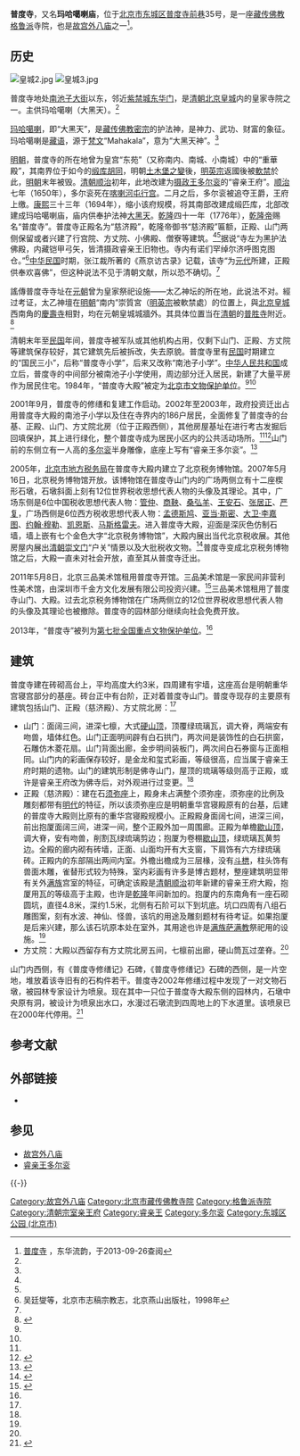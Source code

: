 {{otheruses}}

{{Infobox Tibetan Buddhist monastery
|name = 普度寺
|image = Pudu_Temple_in_Beijing2021.jpg
|image size = 250px
|alt = 
|caption = 修葺一新的普度寺大殿及前广场
|t=
|w=
|to = 
|ipa={{IPA|}}
|z=
|thdl=
|e=
|tc=普度寺
|s=普度寺
|p=
|m=
|k=
|pushpin_map = 
|latd =  |latm =  |lats =  |latNS = 
|longd =  |longm = |longs = |longEW = 
|iso_region = 
|map_caption = 
|mapsize = 
|location_country = 中国
|location = {{CHN}}[[北京市|北京市]][[东城区_(北京市)|东城区]]
|coordinates_display =
|founded_by = 
|date_founded =
|date_renovated =
|sect = [[格鲁派|格鲁派]]
|mather =
|children =
|dedicated_to = 
|tulku =
|head_lama = 
|head_mgh =
|no._of_monks = 
|architecture = 
|festivals =
|footnotes = 
}}
{{文物保护单位
|级别 = 全国
|Cat = 北京全国重点文物保护单位
|省区市 = 北京市
|图片 = [[File:Pudu_Temple2.JPG|250px]]<br /><small>普度寺大殿局部</small>
|名称 = 普度寺
|编号 = 7-0713-3-011
|分类 = 古建筑
|时代 = 清
|所在 = [[北京市|北京市]][[东城区_(北京市)|东城区]]
|坐标 = {{Coord|39.913098|116.404689|type:landmark_region:CN-11_source:GoogleMaps|display=inline,title}}
|登录 = 2013年
}}

'''普度寺'''，又名'''玛哈噶喇庙'''，位于[[北京市|北京市]][[东城区_(北京市)|东城区]][[普度寺前巷|普度寺前巷]]35号，是一座[[藏传佛教|藏传佛教]][[格鲁派|格鲁派]]寺院，也是[[故宫外八庙|故宫外八庙]]之一<ref name="dhly">[http://www.bjdclib.com/subdb/laneculture/historybuilding/200906/t20090611_1927.html 普度寺] {{Wayback|url=http://www.bjdclib.com/subdb/laneculture/historybuilding/200906/t20090611_1927.html |date=20160304102819 }}，东华流韵，于2013-09-26查阅</ref>。

==历史==
[[File:皇城2.jpg|thumb]]
[[File:皇城3.jpg|thumb]]

普度寺地处[[南池子大街|南池子大街]]以东，邻近[[紫禁城|紫禁城]][[东华门|东华门]]，是[[清朝|清朝]][[北京皇城|北京皇城]]内的皇家寺院之一。主供玛哈噶喇（大黑天）。<ref name=dhly/>

[[大黑天|玛哈噶喇]]，即“大黑天”，是[[藏传佛教|藏传佛教]][[密宗|密宗]]的护法神，是神力、武功、财富的象征。玛哈噶喇是[[藏语|藏语]]，源于[[梵文|梵文]]“Mahakala”，意为“大黑天神”。<ref name=qianlong/>

[[明朝|明朝]]，普度寺的所在地曾为皇宫“东苑”（又称南内、南城、小南城）中的“重華殿”，其南界位于如今的[[缎库胡同|缎库胡同]]，明朝[[土木堡之變|土木堡之變]]後，[[明英宗|明英宗]]返國後被[[軟禁|軟禁]]於此，[[明朝|明朝]]末年被毁。[[清朝|清朝]][[顺治|顺治]]初年，此地改建为[[摄政王|摄政王]][[多尔衮|多尔衮]]的“睿亲王府”。[[顺治|顺治]]七年（1650年），多尔衮死在[[喀喇河屯行宫|喀喇河屯行宫]]。二月之后，多尔衮被追夺王爵，王府上缴。[[康熙|康熙]]三十三年（1694年），缩小该府规模，将其南部改建成缎匹库，北部改建成玛哈噶喇庙，庙内供奉护法神[[大黑天|大黑天]]。[[乾隆|乾隆]]四十一年（1776年），[[乾隆帝|乾隆帝]]赐名“普度寺”。普度寺正殿名为“慈济殿”，乾隆帝御书“慈济殿”匾额，正殿、山门两侧保留或者兴建了行宫院、方丈院、小佛殿、僧寮等建筑。<ref name=dhly/><ref name=zjz/>据说“寺左为黑护法佛殿，内藏铠甲弓矢，皆清摄政睿亲王旧物也。寺内有诺们罕绰尔济呼图克图仓。”<ref name=zjz>吴廷燮等，北京市志稿宗教志，北京燕山出版社，1998年</ref>[[中华民国|中华民国]]时期，张江裁所著的《燕京访古录》记载，该寺“为[[元代|元代]]所建，正殿供奉欢喜佛”，但这种说法不见于清朝文献，所以恐不确切。<ref name=dhly/>

謠傳普度寺寺址在[[元朝|元朝]]曾为皇家祭祀设施——太乙神坛的所在地，此说法不对。經过考证，太乙神壇在[[明朝|明朝]]“南内”崇質宮（[[明英宗|明英宗]]被軟禁處）的位置上，與[[北京皇城|北京皇城]]西南角的[[慶壽寺|慶壽寺]]相對，均在元朝皇城城牆外。其具体位置当在[[清朝|清朝]]的[[普胜寺|普胜寺]]附近。<ref name=qianlong>{{Cite web |url=http://beijingww.qianlong.com/1470/2013/08/30/553@206868.htm |title=普渡寺何日真容再现，千龙网，2013-08-30 |access-date=2013-09-26 |archive-url=https://web.archive.org/web/20130928054011/http://beijingww.qianlong.com/1470/2013/08/30/553@206868.htm |archive-date=2013-09-28 |dead-url=yes }}</ref>

清朝末年至[[中华民国|民国]]年间，普度寺被军队或其他机构占用，仅剩下山门、正殿、方丈院等建筑保存较好，其它建筑先后被拆改，失去原貌。普度寺里有[[中华民国|民国]]时期建立的“国民三小”，后称“普度寺小学”，后来又改称“南池子小学”。[[中华人民共和国|中华人民共和国]]成立后，普度寺的中间部分被南池子小学使用，周边部分迁入居民，新建了大量平房作为居民住宅。1984年，“普度寺大殿”被定为[[北京市文物保护单位|北京市文物保护单位]]。<ref name=dhly/><ref name=qianlong/>

2001年9月，普度寺的修缮和复建工作启动。2002年至2003年，政府投资迁出占用普度寺大殿的南池子小学以及住在寺界内的186户居民，全面修复了普度寺的台基、正殿、山门、方丈院北房（位于正殿西侧），其他房屋基址在进行考古发掘后回填保护，其上进行绿化，整个普度寺成为居民小区内的公共活动场所。<ref name=dhly/><ref name="chenbao">{{cite web | language =  | publisher = 北京晨报 | title = 曾是多尔衮的“第二朝廷” 京亮出普度寺 | url = http://news.xinhuanet.com/newscenter/2003-08/30/content_1054138.htm | author =  | date = 2003-08-30 | accessdate = 2009-08-26 | archive-date = 2013-10-02 | archive-url = https://web.archive.org/web/20131002181318/http://news.xinhuanet.com/newscenter/2003-08/30/content_1054138.htm | dead-url = no }}</ref>山门前的东侧立有一人高的[[多尔衮|多尔衮]]半身雕像，底座上写有“睿亲王多尔衮”。<ref>{{Cite web |url=http://news.xinhuanet.com/travel/2013-06/17/c_124857441_3.htm |title=漫游北京老地界儿 醉皇城最东城，新华网，2013-06-17 |access-date=2015-03-20 |archive-date=2015-04-02 |archive-url=https://web.archive.org/web/20150402170014/http://news.xinhuanet.com/travel/2013-06/17/c_124857441_3.htm |dead-url=no }}</ref>

2005年，[[北京市地方税务局|北京市地方税务局]]在普度寺大殿内建立了北京税务博物馆。2007年5月16日，北京税务博物馆开放。该博物馆在普度寺山门内的广场两侧立有十二座楔形石墩，石墩斜面上刻有12位世界税收思想代表人物的头像及其理论。其中，广场东侧是6位中国税收思想代表人物：[[管仲|管仲]]、[[商鞅|商鞅]]、[[桑弘羊|桑弘羊]]、[[王安石|王安石]]、[[张居正|张居正]]、[[严复|严复]]，广场西侧是6位西方税收思想代表人物：[[孟德斯鸠|孟德斯鸠]]、[[亚当·斯密|亚当·斯密]]、[[大卫·李嘉图|大卫·李嘉图]]、[[约翰·穆勒|约翰·穆勒]]、[[约翰·梅纳德·凯恩斯|凯恩斯]]、[[理查德·阿贝尔·马斯格雷夫|马斯格雷夫]]。进入普度寺大殿，迎面是深灰色仿制石墙，墙上嵌有七个金色大字“北京税务博物馆”，大殿内展出当代北京税收展。其他房屋内展出[[清朝|清朝]][[崇文门|崇文门]]“户关”情景以及大批税收文物。<ref>{{Cite web |url=http://www.cfen.com.cn/web/meyw/2007-05/17/content_353948.htm |title=北京税务博物馆，中国财经报网站，2007-05-17 |access-date=2013-09-26 |archive-date=2013-09-28 |archive-url=https://web.archive.org/web/20130928053241/http://www.cfen.com.cn/web/meyw/2007-05/17/content_353948.htm |dead-url=no }}</ref>普度寺变成北京税务博物馆之后，大殿一直未对社会开放，直至其从普度寺迁出。

2011年5月8日，北京三品美术馆租用普度寺开馆。三品美术馆是一家民间非营利性美术馆，由深圳市千金方文化发展有限公司投资兴建。<ref>{{Cite web |url=http://www.3py.cc/art-museum/galleryintro.html/ |title=三品美术馆，三品园，于2015-03-21查阅 |access-date=2015-01-05 |archive-date=2014-03-12 |archive-url=https://web.archive.org/web/20140312003027/http://www.3py.cc/art-museum/galleryintro.html |dead-url=no }}</ref>三品美术馆租用了普度寺山门、大殿。过去北京税务博物馆在广场两侧立的12位世界税收思想代表人物的头像及其理论也被撤除。普度寺的园林部分继续向社会免费开放。

2013年，“普度寺”被列为[[第七批全国重点文物保护单位|第七批全国重点文物保护单位]]。<ref name=qianlong/>

==建筑==
普度寺建在砖砌高台上，平均高度大约3米，四周建有宇墙，这座高台是明朝重华宫寝宫部分的基座。砖台正中有台阶，正对着普度寺山门。普度寺现存的主要原有建筑包括山门、正殿（慈济殿）、方丈院北房：<ref name=dhly/>
*山门：面阔三间，进深七檩，大式[[硬山顶|硬山顶]]，顶覆绿琉璃瓦，调大脊，两端安有吻兽，墙体红色。山门正面明间辟有白石拱门，两次间是装饰性的白石拱窗，石雕仿木菱花扇。山门背面出廊，金步明间装板门，两次间白石券窗与正面相同。山门内的彩画保存较好，是金龙和玺式彩画，等级很高，应当属于睿亲王府时期的遗物。山门的建筑形制是佛寺山门，屋顶的琉璃等级则高于正殿，或许是睿亲王府改为佛寺后，对外观进行过变更。<ref name=dhly/>
*正殿（慈济殿）：建在石[[须弥座|须弥座]]上，殿身未占满整个须弥座，须弥座的比例及雕刻都带有[[明代|明代]]的特征，所以该须弥座应是明朝重华宫寝殿原有的台基，后建的普度寺大殿则比原有的重华宫寝殿规模小。正殿殿身面阔七间，进深三间，前出抱厦面阔三间，进深一间，整个正殿外加一周围廊。正殿为单檐[[歇山顶|歇山顶]]，调大脊，安有吻兽，削割瓦绿琉璃剪边；抱厦为卷棚[[歇山顶|歇山顶]]，绿琉璃瓦黄剪边。全殿的廊内砌有砖墙，正面、山面均开有大支窗，下肩饰有六方绿琉璃砖。正殿内的东部隔出两间内室。外檐出檐成为三层椽，没有[[斗栱|斗栱]]，柱头饰有兽面木雕，雀替形式较为特殊，室内彩画有许多是博古题材，整座建筑明显带有关外[[满族|满族]]宫室的特征，可确定该殿是[[清朝|清朝]][[顺治|顺治]]初年新建的睿亲王府大殿，抱厦用瓦的等级高于主殿，也许是[[乾隆|乾隆]]年间新加的。抱厦内的东南角有一座石砌圆坑，直径4.8米，深约1.5米，北侧有石阶可以下到坑底。坑口四周有八组石雕图案，刻有水波、神仙、怪兽，该坑的用途及雕刻题材有待考证。如果抱厦是后来兴建，那么该石坑原本处在室外，其用途也许是[[满族|满族]][[萨满教|萨满教]]祭祀用的设施。<ref name=dhly/>
*方丈院：大殿以西留存有方丈院北房五间，七檩前出廊，硬山筒瓦过垄脊。<ref name=dhly/>

山门内西侧，有《普度寺修缮记》石碑，《普度寺修缮记》石碑的西侧，是一片空地，堆放着该寺旧有的石构件若干。普度寺2002年修缮过程中发现了一对文物石墩，被园林专家设计为喷泉。现在其中一只位于普度寺大殿东侧的园林内，石墩中央原有洞，被设计为喷泉出水口，水漫过石墩流到四周地上的下水道里。该喷泉已在2000年代停用。<ref>{{Cite web |url=http://www.zgmzyx.com/html/report/155254-1.htm |title=普渡寺增色古皇城，中国民族宗教网，2010-11-21 |access-date=2015-03-20 |archive-date=2015-04-02 |archive-url=https://web.archive.org/web/20150402150359/http://www.zgmzyx.com/html/report/155254-1.htm |dead-url=no }}</ref>

== 参考文献 ==
{{Reflist|2}}

== 外部链接 ==
* {{Commons category-inline|Pudu Temple}}

== 参见 ==
{{Portal box|中国文化遗产|中国建筑|北京|佛教}}
* [[故宫外八庙|故宫外八庙]]
* [[睿亲王|睿亲王]][[多尔衮|多尔衮]]

{{-}}
{{故宫外八庙}}
{{北京全国重点文物保护单位}}

[[Category:故宫外八庙|Category:故宫外八庙]]
[[Category:北京市藏传佛教寺院|Category:北京市藏传佛教寺院]]
[[Category:格鲁派寺院|Category:格鲁派寺院]]
[[Category:清朝宗室亲王府|Category:清朝宗室亲王府]]
[[Category:睿亲王|Category:睿亲王]]
[[Category:多尔衮|Category:多尔衮]]
[[Category:东城区公园_(北京市)|Category:东城区公园 (北京市)]]